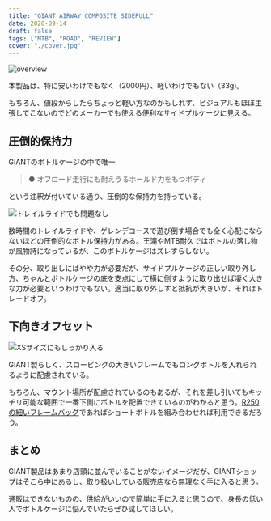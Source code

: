 ```yaml
---
title: "GIANT AIRWAY COMPOSITE SIDEPULL"
date: 2020-09-14
draft: false
tags: ["MTB", "ROAD", "REVIEW"]
cover: "./cover.jpg"
---
```


![overview](./top.jpg)

<LinkBox url="https://www.giant.co.jp/giant21/acc_datail.php?p_id=A0002134" />

本製品は、特に安いわけでもなく（2000円）、軽いわけでもない（33g)。

もちろん、値段からしたらちょっと軽い方なのかもしれず、ビジュアルもほぼ主張してこないのでどのメーカーでも使える便利なサイドプルケージに見える。

## 圧倒的保持力

GIANTのボトルケージの中で唯一

> ● オフロード走行にも耐えうるホールド力をもつボディ

という注釈が付いている通り、圧倒的な保持力を持っている。

![トレイルライドでも問題なし](./mtb.jpg)

数時間のトレイルライドや、ゲレンデコースで遊び倒す場合でも全く心配にならないほどの圧倒的なボトル保持力がある。王滝やMTB耐久ではボトルの落し物が風物詩になっているが、このボトルケージはズレすらしない。

その分、取り出しにはやや力が必要だが、サイドプルケージの正しい取り外し方、ちゃんとボトルケージの底を支点にして横に倒すように取り出せば凄く大きな力が必要というわけでもない。適当に取り外しすと抵抗が大きいが、それはトレードオフ。

## 下向きオフセット

![XSサイズにもしっかり入る](./insert.jpg)

GIANT製らしく、スローピングの大きいフレームでもロングボトルを入れられるように配慮されている。

もちろん、マウント場所が配慮されているのもあるが、それを差し引いてもキッチリ可能な範囲で一番下側にボトルを配置できているのがわかると思う。[R250 の細いフレームバッグ](https://amzn.to/32tKWlI)であればショートボトルを組み合わせれば利用できるだろう。

<Amzn asin="B072Q5DXGW">

## まとめ

GIANT製品はあまり店頭に並んでいることがないイメージだが、GIANTショップはそこら中にあるし、取り扱いしている販売店なら無理なく手に入ると思う。

通販はできないものの、供給がいいので簡単に手に入ると思うので、身長の低い人でボトルケージに悩んでいたらぜひ試してほしい。
